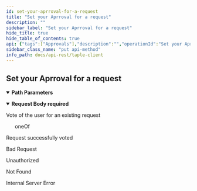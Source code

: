 ```yaml
---
id: set-your-aprroval-for-a-request
title: "Set your Aprroval for a request"
description: ""
sidebar_label: "Set your Aprroval for a request"
hide_title: true
hide_table_of_contents: true
api: {"tags":["Approvals"],"description":"","operationId":"Set your Aprroval for a request","parameters":[{"name":"id","in":"path","description":"Request's unique id","required":true,"deprecated":false,"schema":{"type":"string"}}],"requestBody":{"description":"Vote of the user for an existing request","content":{"application/json":{"schema":{"oneOf":[{"type":"object","required":["approvalType"],"properties":{"approvalType":{"type":"string","enum":["Accept"]}}},{"type":"object","required":["approvalType"],"properties":{"approvalType":{"type":"string","enum":["Reject"]}}}]}}},"required":true},"responses":{"200":{"description":"Request successfully voted"},"400":{"description":"Bad Request"},"401":{"description":"Unauthorized"},"404":{"description":"Not Found"},"500":{"description":"Internal Server Error"}},"deprecated":false,"method":"put","path":"/api/approvals{id}","security":[],"securitySchemes":{"api_key":{"type":"apiKey","in":"header","name":"x-api-key"}},"jsonRequestBodyExample":{"approvalType":"Accept"},"info":{"title":"taple-client","description":"","contact":{"name":"Open Canarias S.L.","email":"taple@opencanarias.com"},"license":{"name":""},"version":"0.2.0-dev"}}
sidebar_class_name: "put api-method"
info_path: docs/api-rest/taple-client
---
```



## Set your Aprroval for a request

<details style={{"marginBottom":"1rem"}} data-collapsed={false} open={true}><summary style={{}}><strong>Path Parameters</strong></summary><div><ul><ParamsItem className={"paramsItem"} param={{"name":"id","in":"path","description":"Request's unique id","required":true,"deprecated":false,"schema":{"type":"string"}}}></ParamsItem></ul></div></details><MimeTabs><TabItem label={"application/json"} value={"application/json-schema"}><details style={{}} data-collapsed={false} open={true}><summary style={{"textAlign":"left"}}><strong>Request Body</strong><strong style={{"fontSize":"var(--ifm-code-font-size)","color":"var(--openapi-required)"}}> required</strong></summary><div style={{"textAlign":"left","marginLeft":"1rem"}}><div style={{"marginTop":"1rem","marginBottom":"1rem"}}>

Vote of the user for an existing request

</div></div><ul style={{"marginLeft":"1rem"}}><div><div><span className={"badge badge--info"}>oneOf</span><SchemaTabs><TabItem label={"MOD1"} value={"0-item-properties"}><SchemaItem collapsible={false} name={"approvalType"} required={true} schemaDescription={undefined} schemaName={"string"} qualifierMessage={"**Possible values:** [`Accept`]"} defaultValue={undefined}></SchemaItem></TabItem><TabItem label={"MOD2"} value={"1-item-properties"}><SchemaItem collapsible={false} name={"approvalType"} required={true} schemaDescription={undefined} schemaName={"string"} qualifierMessage={"**Possible values:** [`Reject`]"} defaultValue={undefined}></SchemaItem></TabItem></SchemaTabs></div></div></ul></details></TabItem></MimeTabs><div><ApiTabs><TabItem label={"200"} value={"200"}><div>

Request successfully voted

</div><div></div></TabItem><TabItem label={"400"} value={"400"}><div>

Bad Request

</div><div></div></TabItem><TabItem label={"401"} value={"401"}><div>

Unauthorized

</div><div></div></TabItem><TabItem label={"404"} value={"404"}><div>

Not Found

</div><div></div></TabItem><TabItem label={"500"} value={"500"}><div>

Internal Server Error

</div><div></div></TabItem></ApiTabs></div>
      